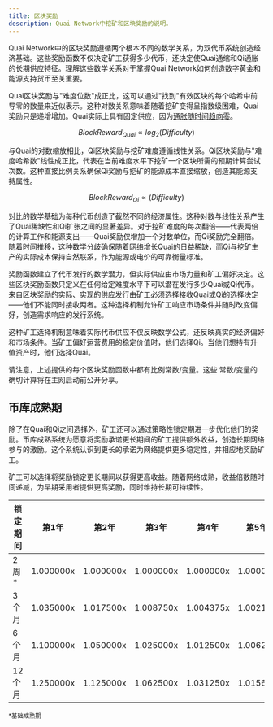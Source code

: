 ```yaml
---
title: 区块奖励
description: Quai Network中挖矿和区块奖励的说明。
---
```


Quai Network中的区块奖励遵循两个根本不同的数学关系，为双代币系统创造经济基础。这些奖励函数不仅决定矿工获得多少代币，还决定使Quai通缩和Qi通胀的长期供应特征。理解这些数学关系对于掌握Quai Network如何创造数字黄金和能源支持货币至关重要。

Quai区块奖励与"难度位数"成正比，这可以通过"找到"有效区块的每个哈希中前导零的数量来近似表示。这种对数关系意味着随着挖矿变得呈指数级困难，Quai奖励只是递增增加。Quai实际上具有固定供应，因为[通胀随时间趋向零](/cn/learn/tokenomics/quai-emissions)。

$$
Block Reward_{Quai} ∝ log_{2}(Difficulty)
$$

与Quai的对数缩放相比，Qi区块奖励与挖矿难度遵循线性关系。Qi区块奖励与"难度哈希数"线性成正比，代表在当前难度水平下挖矿一个区块所需的预期计算尝试次数。这种直接比例关系确保Qi奖励与挖矿的能源成本直接缩放，创造其能源支持属性。

$$
Block Reward_{Qi} ∝ (Difficulty)
$$

对比的数学基础为每种代币创造了截然不同的经济属性。这种对数与线性关系产生了Quai稀缺性和Qi扩张之间的显著差异。对于挖矿难度的每次翻倍——代表两倍的计算工作和能源支出——Quai奖励仅增加一个对数单位，而Qi奖励完全翻倍。随着时间推移，这种数学分歧确保随着网络增长Quai的日益稀缺，而Qi与挖矿生产的实际成本保持自然联系，作为能源或电价的可靠衡量标准。

奖励函数建立了代币发行的数学潜力，但实际供应由市场力量和矿工偏好决定。这些区块奖励函数只定义在任何给定难度水平下可以潜在发行多少Quai或Qi代币。来自区块奖励的实际、实现的供应发行由矿工必须选择接收Quai或Qi的选择决定——他们不能同时接收两者。这种选择机制允许矿工响应市场条件并随时改变偏好，创造需求响应的发行系统。

这种矿工选择机制意味着实际代币供应不仅反映数学公式，还反映真实的经济偏好和市场条件。当矿工偏好运营费用的稳定价值时，他们选择Qi。当他们想持有升值资产时，他们选择Quai。

<Note>
  请注意，上述提供的每个区块奖励函数中都有比例常数/变量。这些
  常数/变量的确切计算将在主网启动前公开分享。
</Note>

## 币库成熟期

除了在Quai和Qi之间选择外，矿工还可以通过策略性锁定期进一步优化他们的奖励。币库成熟系统为愿意将奖励承诺更长期间的矿工提供额外收益，创造长期网络参与的激励。这个系统认识到更长的承诺为网络提供更多稳定性，并相应地奖励矿工。

矿工可以选择将奖励锁定更长期间以获得更高收益。随着网络成熟，收益倍数随时间递减，为早期采用者提供更高奖励，同时维持长期可持续性。

| 锁定期间 | 第1年    | 第2年    | 第3年    | 第4年    | 第5年+   |
| ------------- | --------- | --------- | --------- | --------- | --------- |
| 2周\*     | 1.000000x | 1.000000x | 1.000000x | 1.000000x | 1.000000x |
| 3个月      | 1.035000x | 1.017500x | 1.008750x | 1.004375x | 1.002188x |
| 6个月      | 1.100000x | 1.050000x | 1.025000x | 1.012500x | 1.006250x |
| 12个月     | 1.250000x | 1.125000x | 1.062500x | 1.031250x | 1.015625x |

<sub>\*基础成熟期</sub>